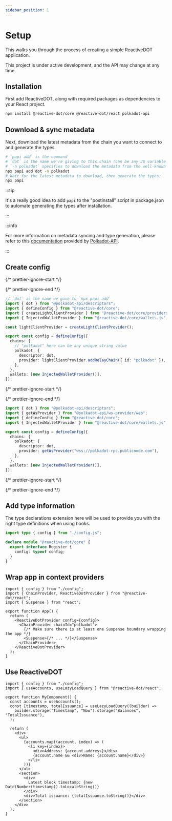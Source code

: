 ```yaml
---
sidebar_position: 1
---
```



# Setup

This walks you through the process of creating a simple ReactiveDOT application.

<Admonition type="warning" icon="🚧" title="Work-in-progress">
  This project is under active development, and the API may change at any time.
</Admonition>

## Installation

First add ReactiveDOT, along with required packages as dependencies to your React project.

```bash npm2yarn
npm install @reactive-dot/core @reactive-dot/react polkadot-api
```

## Download & sync metadata

Next, download the latest metadata from the chain you want to connect to and generate the types.

```sh
# `papi add` is the command
# `dot` is the name we're giving to this chain (can be any JS variable name)
# `-n polkadot` specifies to download the metadata from the well-known chain polkadot
npx papi add dot -n polkadot
# Wait for the latest metadata to download, then generate the types:
npx papi
```

:::tip

It's a really good idea to add `papi` to the "postinstall" script in package.json to automate generating the types after installation.

:::

:::info

For more information on metadata syncing and type generation, please refer to this [documentation](https://papi.how/codegen) provided by [Polkadot-API](https://papi.how/).

:::

## Create config

{/* prettier-ignore-start */}

<Tabs>
  <TabItem value="light-client" label="Light client" default>

{/* prettier-ignore-end */}

```ts title="config.ts"
// `dot` is the name we gave to `npx papi add`
import { dot } from "@polkadot-api/descriptors";
import { defineConfig } from "@reactive-dot/core";
import { createLightClientProvider } from "@reactive-dot/core/providers/light-client.js";
import { InjectedWalletProvider } from "@reactive-dot/core/wallets.js";

const lightClientProvider = createLightClientProvider();

export const config = defineConfig({
  chains: {
    // "polkadot" here can be any unique string value
    polkadot: {
      descriptor: dot,
      provider: lightClientProvider.addRelayChain({ id: "polkadot" }),
    },
  },
  wallets: [new InjectedWalletProvider()],
});
```

{/* prettier-ignore-start */}

  </TabItem>
  <TabItem value="ws" label="WebSocket">

{/* prettier-ignore-end */}

```ts title="config.ts"
import { dot } from "@polkadot-api/descriptors";
import { getWsProvider } from "@polkadot-api/ws-provider/web";
import { defineConfig } from "@reactive-dot/core";
import { InjectedWalletProvider } from "@reactive-dot/core/wallets.js";

export const config = defineConfig({
  chains: {
    polkadot: {
      descriptor: dot,
      provider: getWsProvider("wss://polkadot-rpc.publicnode.com"),
    },
  },
  wallets: [new InjectedWalletProvider()],
});
```

{/* prettier-ignore-start */}

  </TabItem>
</Tabs>

{/* prettier-ignore-end */}

## Add type information

The type declarations extension here will be used to provide you with the right type definitions when using hooks.

```ts title="reactive-dot.d.ts"
import type { config } from "./config.js";

declare module "@reactive-dot/core" {
  export interface Register {
    config: typeof config;
  }
}
```

## Wrap app in context providers

```tsx title="app.tsx"
import { config } from "./config";
import { ChainProvider, ReactiveDotProvider } from "@reactive-dot/react";
import { Suspense } from "react";

export function App() {
  return (
    <ReactiveDotProvider config={config}>
      <ChainProvider chainId="polkadot">
        {/* Make sure there is at least one Suspense boundary wrapping the app */}
        <Suspense>{/* ... */}</Suspense>
      </ChainProvider>
    </ReactiveDotProvider>
  );
}
```

## Use ReactiveDOT

```tsx title="my-component.tsx"
import { config } from "./config";
import { useAccounts, useLazyLoadQuery } from "@reactive-dot/react";

export function MyComponent() {
  const accounts = useAccounts();
  const [timestamp, totalIssuance] = useLazyLoadQuery((builder) =>
    builder.storage("Timestamp", "Now").storage("Balances", "TotalIssuance"),
  );

  return (
    <div>
      <ul>
        {accounts.map((account, index) => (
          <li key={index}>
            <div>Address: {account.address}</div>
            {account.name && <div>Name: {account.name}</div>}
          </li>
        ))}
      </ul>
      <section>
        <div>
          Latest block timestamp: {new Date(Number(timestamp)).toLocaleString()}
        </div>
        <div>Total issuance: {totalIssuance.toString()}</div>
      </section>
    </div>
  );
}
```
